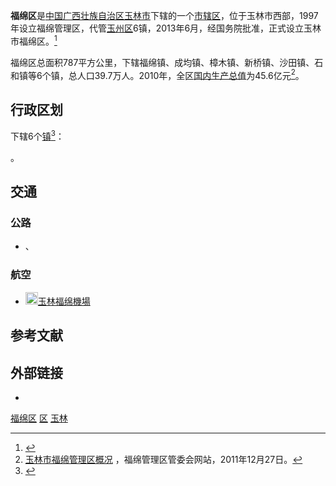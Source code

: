 {{Infobox China County
|Belong = [[广西壮族自治区|广西壮族自治区]][[玉林市|玉林市]]
}}

'''福绵区'''是[[中华人民共和国|中国]][[广西壮族自治区|广西壮族自治区]][[玉林市|玉林市]]下辖的一个[[市辖区|市辖区]]，位于玉林市西部，1997年设立福绵管理区，代管[[玉州区|玉州区]]6镇，2013年6月，经国务院批准，正式设立玉林市福绵区。<ref>{{cite news|title=依托玉博平台　展示魅力福绵——福绵管理区工委书记莫汉成专访|url=http://v.yltvb.com/index.php?c=video&id=13253|newspaper=玉林电视网|date=2013年8月12日|deadurl=yes|archiveurl=https://web.archive.org/web/20130908165009/http://v.yltvb.com/index.php?c=video&id=13253|archivedate=2013年9月8日}}</ref>

福绵区总面积787平方公里，下辖福绵镇、成均镇、樟木镇、新桥镇、沙田镇、石和镇等6个镇，总人口39.7万人。2010年，全区[[国内生产总值|国内生产总值]]为45.6亿元<ref>[http://www.yulin.gov.cn/info/186331 玉林市福绵管理区概况] {{webarchive|url=https://web.archive.org/web/20160314050151/http://yulin.gov.cn/info/186331 |date=2016-03-14 }}，福绵管理区管委会网站，2011年12月27日。</ref>。

== 行政区划 ==
{{PAGENAMEBASE}}下辖6个[[行政建制镇|镇]]<ref>{{PRC admin/ref sgc|45/09/03}}</ref>：

{{PRC admin/children|45/09/03}}。

== 交通 ==
===公路===
* {{China Expwy Name|G59}}、{{中国国道名|241}}

===航空===
* [[File:Airport_Sign.svg|20px]][[玉林福绵機場|玉林福绵機場]]

== 参考文献 ==
{{reflist}}

== 外部链接 ==
* {{Official website|http://www.ylfm.gov.cn/|name=玉林市福绵区人民政府门户网站}}

{{Guangxi-stub}}
{{玉林市福绵区行政区划}}
{{玉林市行政区划}}
{{广西行政区划}}

[[Category:福绵区|]]
[[Category:玉林区县市|区]]
[[Category:广西市辖区|玉林]]